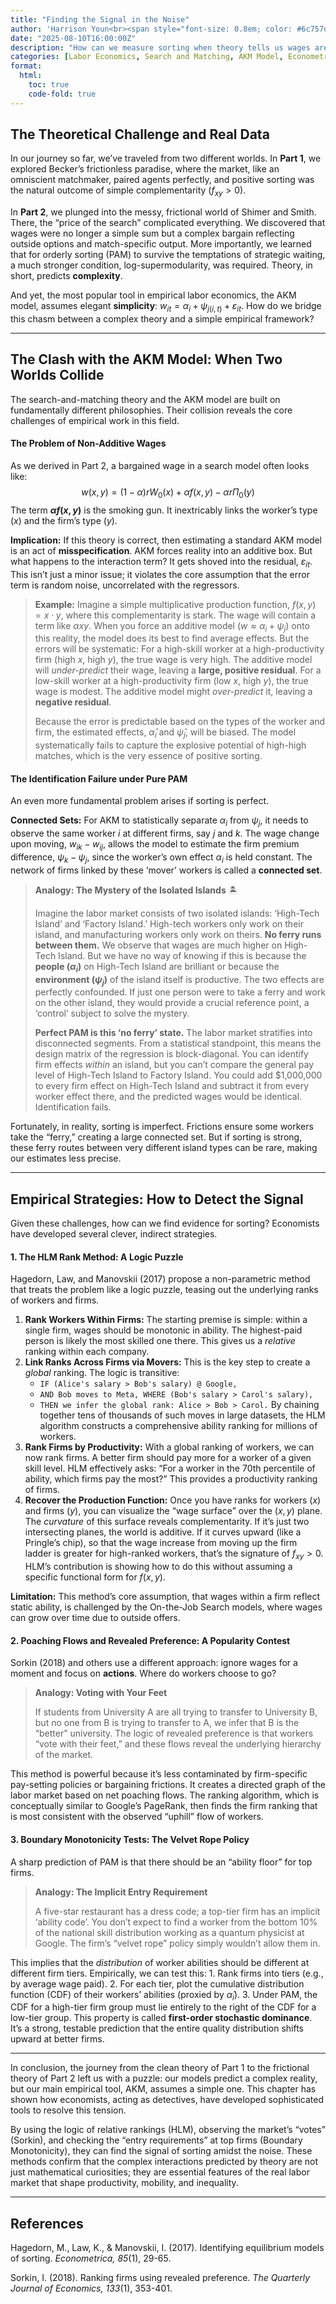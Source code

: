 ```yaml
---
title: "Finding the Signal in the Noise"
author: 'Harrison Youn<br><span style="font-size: 0.8em; color: #6c757d;">Search and Matching 3</span>'
date: "2025-08-10T16:00:00Z"
description: "How can we measure sorting when theory tells us wages are complex and data is messy?"
categories: [Labor Economics, Search and Matching, AKM Model, Econometrics]
format:
  html:
    toc: true
    code-fold: true
---
```


## The Theoretical Challenge and Real Data

In our journey so far, we've traveled from two different worlds. In **Part 1**, we explored Becker's frictionless paradise, where the market, like an omniscient matchmaker, paired agents perfectly, and positive sorting was the natural outcome of simple complementarity ($f_{xy}>0$).

In **Part 2**, we plunged into the messy, frictional world of Shimer and Smith. There, the "price of the search" complicated everything. We discovered that wages were no longer a simple sum but a complex bargain reflecting outside options and match-specific output. More importantly, we learned that for orderly sorting (PAM) to survive the temptations of strategic waiting, a much stronger condition, log-supermodularity, was required. Theory, in short, predicts **complexity**.

And yet, the most popular tool in empirical labor economics, the AKM model, assumes elegant **simplicity**: $w_{it} = \alpha_i + \psi_{j(i,t)} + \varepsilon_{it}$. How do we bridge this chasm between a complex theory and a simple empirical framework? 

***
## The Clash with the AKM Model: When Two Worlds Collide

The search-and-matching theory and the AKM model are built on fundamentally different philosophies. Their collision reveals the core challenges of empirical work in this field.

#### The Problem of Non-Additive Wages
As we derived in Part 2, a bargained wage in a search model often looks like:
$$
w(x,y) = (1-\alpha)rW_0(x) + \alpha f(x,y) - \alpha r\Pi_0(y)
$$
The term **$\alpha f(x,y)$** is the smoking gun. It inextricably links the worker's type ($x$) and the firm's type ($y$).

**Implication:** If this theory is correct, then estimating a standard AKM model is an act of **misspecification**. AKM forces reality into an additive box. But what happens to the interaction term? It gets shoved into the residual, $\varepsilon_{it}$. This isn't just a minor issue; it violates the core assumption that the error term is random noise, uncorrelated with the regressors.

> **Example:** Imagine a simple multiplicative production function, $f(x,y) = x \cdot y$, where this complementarity is stark. The wage will contain a term like $\alpha xy$. When you force an additive model ($w \approx \alpha_i + \psi_j$) onto this reality, the model does its best to find average effects. But the errors will be systematic:
> For a high-skill worker at a high-productivity firm (high $x$, high $y$), the true wage is very high. The additive model will *under-predict* their wage, leaving a **large, positive residual**.
> For a low-skill worker at a high-productivity firm (low $x$, high $y$), the true wage is modest. The additive model might *over-predict* it, leaving a **negative residual**.
>
> Because the error is predictable based on the types of the worker and firm, the estimated effects, $\hat{\alpha}_i$ and $\hat{\psi}_j$, will be biased. The model systematically fails to capture the explosive potential of high-high matches, which is the very essence of positive sorting.

#### The Identification Failure under Pure PAM
An even more fundamental problem arises if sorting is perfect.

**Connected Sets:** For AKM to statistically separate $\alpha_i$ from $\psi_j$, it needs to observe the same worker $i$ at different firms, say $j$ and $k$. The wage change upon moving, $w_{ik} - w_{ij}$, allows the model to estimate the firm premium difference, $\psi_k - \psi_j$, since the worker's own effect $\alpha_i$ is held constant. The network of firms linked by these 'mover' workers is called a **connected set**.

> **Analogy: The Mystery of the Isolated Islands** 🏝️
>
> Imagine the labor market consists of two isolated islands: 'High-Tech Island' and 'Factory Island.' High-tech workers only work on their island, and manufacturing workers only work on theirs. **No ferry runs between them.** We observe that wages are much higher on High-Tech Island. But we have no way of knowing if this is because the **people ($\alpha_i$)** on High-Tech Island are brilliant or because the **environment ($\psi_j$)** of the island itself is productive. The two effects are perfectly confounded. If just one person were to take a ferry and work on the other island, they would provide a crucial reference point, a 'control' subject to solve the mystery.
>
> **Perfect PAM is this 'no ferry' state.** The labor market stratifies into disconnected segments. From a statistical standpoint, this means the design matrix of the regression is block-diagonal. You can identify firm effects *within* an island, but you can't compare the general pay level of High-Tech Island to Factory Island. You could add $1,000,000 to every firm effect on High-Tech Island and subtract it from every worker effect there, and the predicted wages would be identical. Identification fails.

Fortunately, in reality, sorting is imperfect. Frictions ensure some workers take the "ferry," creating a large connected set. But if sorting is strong, these ferry routes between very different island types can be rare, making our estimates less precise.

***
## Empirical Strategies: How to Detect the Signal

Given these challenges, how can we find evidence for sorting? Economists have developed several clever, indirect strategies.

#### 1. The HLM Rank Method: A Logic Puzzle
Hagedorn, Law, and Manovskii (2017) propose a non-parametric method that treats the problem like a logic puzzle, teasing out the underlying ranks of workers and firms.

1.  **Rank Workers Within Firms:** The starting premise is simple: within a single firm, wages should be monotonic in ability. The highest-paid person is likely the most skilled one there. This gives us a *relative* ranking within each company.
2.  **Link Ranks Across Firms via Movers:** This is the key step to create a *global* ranking. The logic is transitive:
    * `IF (Alice's salary > Bob's salary) @ Google,`
    * `AND Bob moves to Meta, WHERE (Bob's salary > Carol's salary),`
    * `THEN we infer the global rank: Alice > Bob > Carol.`
    By chaining together tens of thousands of such moves in large datasets, the HLM algorithm constructs a comprehensive ability ranking for millions of workers.
3.  **Rank Firms by Productivity:** With a global ranking of workers, we can now rank firms. A better firm should pay more for a worker of a given skill level. HLM effectively asks: "For a worker in the 70th percentile of ability, which firms pay the most?" This provides a productivity ranking of firms.
4.  **Recover the Production Function:** Once you have ranks for workers ($x$) and firms ($y$), you can visualize the "wage surface" over the $(x,y)$ plane. The *curvature* of this surface reveals complementarity. If it's just two intersecting planes, the world is additive. If it curves upward (like a Pringle's chip), so that the wage increase from moving up the firm ladder is greater for high-ranked workers, that's the signature of $f_{xy}>0$. HLM's contribution is showing how to do this without assuming a specific functional form for $f(x,y)$.

**Limitation:** This method's core assumption, that wages within a firm reflect static ability, is challenged by the On-the-Job Search models, where wages can grow over time due to outside offers.

#### 2. Poaching Flows and Revealed Preference: A Popularity Contest
Sorkin (2018) and others use a different approach: ignore wages for a moment and focus on **actions**. Where do workers choose to go?

> **Analogy: Voting with Your Feet** 
>
> If students from University A are all trying to transfer to University B, but no one from B is trying to transfer to A, we infer that B is the "better" university. The logic of revealed preference is that workers "vote with their feet," and these flows reveal the underlying hierarchy of the market.

This method is powerful because it's less contaminated by firm-specific pay-setting policies or bargaining frictions. It creates a directed graph of the labor market based on net poaching flows. The ranking algorithm, which is conceptually similar to Google's PageRank, then finds the firm ranking that is most consistent with the observed "uphill" flow of workers.

#### 3. Boundary Monotonicity Tests: The Velvet Rope Policy
A sharp prediction of PAM is that there should be an "ability floor" for top firms.

> **Analogy: The Implicit Entry Requirement** 
>
> A five-star restaurant has a dress code; a top-tier firm has an implicit 'ability code'. You don't expect to find a worker from the bottom 10% of the national skill distribution working as a quantum physicist at Google. The firm's "velvet rope" policy simply wouldn't allow them in.

This implies that the *distribution* of worker abilities should be different at different firm tiers. Empirically, we can test this:
1.  Rank firms into tiers (e.g., by average wage paid).
2.  For each tier, plot the cumulative distribution function (CDF) of their workers' abilities (proxied by $\hat{\alpha}_i$).
3.  Under PAM, the CDF for a high-tier firm group must lie entirely to the right of the CDF for a low-tier group. This property is called **first-order stochastic dominance**. It's a strong, testable prediction that the entire quality distribution shifts upward at better firms. 

***

In conclusion, the journey from the clean theory of Part 1 to the frictional theory of Part 2 left us with a puzzle: our models predict a complex reality, but our main empirical tool, AKM, assumes a simple one. This chapter has shown how economists, acting as detectives, have developed sophisticated tools to resolve this tension.

By using the logic of relative rankings (HLM), observing the market's "votes" (Sorkin), and checking the "entry requirements" at top firms (Boundary Monotonicity), they can find the signal of sorting amidst the noise. These methods confirm that the complex interactions predicted by theory are not just mathematical curiosities; they are essential features of the real labor market that shape productivity, mobility, and inequality.

***
## References
Hagedorn, M., Law, K., & Manovskii, I. (2017). Identifying equilibrium models of sorting. *Econometrica, 85*(1), 29-65.

Sorkin, I. (2018). Ranking firms using revealed preference. *The Quarterly Journal of Economics, 133*(1), 353-401.
